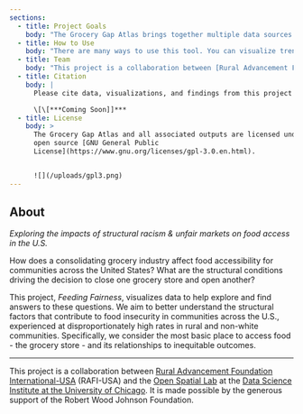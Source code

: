 ```yaml
---
sections:
  - title: Project Goals
    body: "The Grocery Gap Atlas brings together multiple data sources through interactive maps and reports on food access, grocery market concentration, economic disadvantage, and residential segregation. We aim to:\_\n\n1. Communicate and visualize data to better understand the impacts of a consolidating grocery retail market on food access, particularly in communities of color, many of which already experience disproportionate inequities;\n2. Report and compare these measures in communities, counties, and states to uncover trends and intersections in inequities;\_\n3. Make clean data accessible for the public to easily download and use for further exploration; and\_\n4. Advocate for solutions that build a better food system through equity and accountability.\n"
  - title: How to Use
    body: "There are many ways to use this tool. You can visualize trends in the data, identify places where trends intersect, and compare measures at different places, ranging from states to counties to individual neighborhoods or Census tracts.\n\nUse the **Map** to visualize data across the country and region. You can zoom in to an individual Census tract or town, and zoom all the way out to see the full country. Click on the side-bar menu to explore data in a number of different ways: Visualize data by topic, highlight areas on the map, or filter for specific states. Click [Map](https://rgdv.vercel.app/map) to get started mapping.\_\n\nUse **Reports** to learn more about a place. Search for a state, county, or individual neighborhoods (Census tracts) to see summary statistics for that specific place, how measures have changed over time, and how they compare to other places across the state or country. Click the [State Report](https://rgdv.vercel.app/state) to get started by searching for your state.\_\n\nUse **Case Studies** to learn about a specific topic, ranging from the top ranking places for corporate consolidation, how trends have changed, and insights into the data. Click on [Case Studies](https://rgdv.vercel.app/case-studies) to explore.\n"
  - title: Team
    body: "This project is a collaboration between [Rural Advancement Foundation International-USA](https://www.rafiusa.org/) (RAFI-USA) and the [Open Spatial Lab](https://datascience.uchicago.edu/research/open-spatial-lab/) at the [Data Science Institute at the University of Chicago](https://datascience.uchicago.edu/). It is made possible by the generous support of the Robert Wood Johnson Foundation.\n\nThe project team includes:\_\n\n* Aaron Johnson, Policy Co-Director, RAFI\n* Melanie Canales, Challenging Corporate Power Project Manager, RAFI\n* David Uminsky, Executive Director, University of Chicago DSI\n* Susan Paykin, Program Lead, University of Chicago DSI Open Spatial Lab\n* Dylan Halpern Technical Lead, University Chicago DSI Open Spatial Lab\n"
  - title: Citation
    body: |
      Please cite data, visualizations, and findings from this project as:

      \[\[***Coming Soon]]***
  - title: License
    body: >
      The Grocery Gap Atlas and all associated outputs are licensed under the
      open source [GNU General Public
      License](https://www.gnu.org/licenses/gpl-3.0.en.html).


      ![](/uploads/gpl3.png)
---
```


## About

*Exploring the impacts of structural racism & unfair markets on food access in the U.S.*

How does a consolidating grocery industry affect food accessibility for communities across the United States? What are the structural conditions driving the decision to close one grocery store and open another? &#x9;

This project, *Feeding Fairness*, visualizes data to help explore and find answers to these questions. We aim to better understand the structural factors that contribute to food insecurity in communities across the U.S., experienced at disproportionately high rates in rural and non-white communities. Specifically, we consider the most basic place to access food - the grocery store - and its relationships to inequitable outcomes.

***

This project is a collaboration between [Rural Advancement Foundation International-USA](https://www.rafiusa.org/) (RAFI-USA) and the [Open Spatial Lab](https://datascience.uchicago.edu/research/open-spatial-lab/) at the [Data Science Institute at the University of Chicago](https://datascience.uchicago.edu/). It is made possible by the generous support of the Robert Wood Johnson Foundation.
